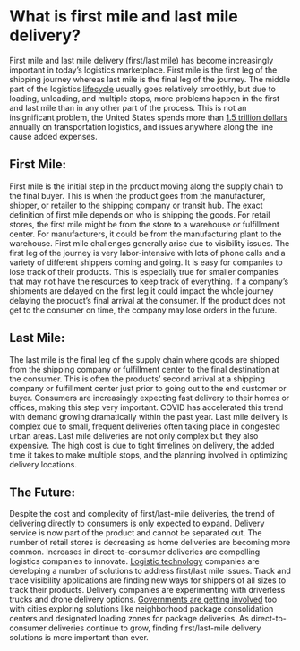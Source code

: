 # What is first mile and last mile delivery?

First mile and last mile delivery (first/last mile) has become increasingly important in today’s logistics marketplace. First mile is the first leg of the shipping journey whereas last mile is the final leg of the journey. The middle part of the logistics [lifecycle](./how-products-move-in-a-supply-chain.mdx) usually goes relatively smoothly, but due to loading, unloading, and multiple stops, more problems happen in the first and last mile than in any other part of the process. This is not an insignificant problem, the United States spends more than [1.5 trillion dollars](https://scag.ca.gov/sites/main/files/file-attachments/2958_lastmilefreightstudy-final.pdf) annually on transportation logistics, and issues anywhere along the line cause added expenses.

## First Mile:

First mile is the initial step in the product moving along the supply chain to the final buyer. This is when the product goes from the manufacturer, shipper, or retailer to the shipping company or transit hub. The exact definition of first mile depends on who is shipping the goods. For retail stores, the first mile might be from the store to a warehouse or fulfillment center. For manufacturers, it could be from the manufacturing plant to the warehouse. First mile challenges generally arise due to visibility issues. The first leg of the journey is very labor-intensive with lots of phone calls and a variety of different shippers coming and going. It is easy for companies to lose track of their products. This is especially true for smaller companies that may not have the resources to keep track of everything. If a company’s shipments are delayed on the first leg it could impact the whole journey delaying the product’s final arrival at the consumer. If the product does not get to the consumer on time, the company may lose orders in the future.

## Last Mile:

The last mile is the final leg of the supply chain where goods are shipped from the shipping company or fulfillment center to the final destination at the consumer. This is often the products’ second arrival at a shipping company or fulfillment center just prior to going out to the end customer or buyer. Consumers are increasingly expecting fast delivery to their homes or offices, making this step very important. COVID has accelerated this trend with demand growing dramatically within the past year. Last mile delivery is complex due to small, frequent deliveries often taking place in congested urban areas. Last mile deliveries are not only complex but they also expensive. The high cost is due to tight timelines on delivery, the added time it takes to make multiple stops, and the planning involved in optimizing delivery locations.

## The Future:

Despite the cost and complexity of first/last-mile deliveries, the trend of delivering directly to consumers is only expected to expand. Delivery service is now part of the product and cannot be separated out. The number of retail stores is decreasing as home deliveries are becoming more common. Increases in direct-to-consumer deliveries are compelling logistics companies to innovate. [Logistic technology](../software/types-of-software.mdx) companies are developing a number of solutions to address first/last mile issues. Track and trace visibility applications are finding new ways for shippers of all sizes to track their products. Delivery companies are experimenting with driverless trucks and drone delivery options. [Governments are getting involved](https://scag.ca.gov/sites/main/files/file-attachments/2958_lastmilefreightstudy-final.pdf) too with cities exploring solutions like neighborhood package consolidation centers and designated loading zones for package deliveries. As direct-to-consumer deliveries continue to grow, finding first/last-mile delivery solutions is more important than ever.
